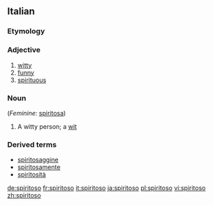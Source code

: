 ==Italian==
===Etymology===
{{suffix|spirito|oso|lang=it}}

===Adjective===
{{it-adj|spiritos}}

# [[witty]]
# [[funny]]
# [[spirituous]]

===Noun===
{{it-noun|spiritos|m|o|i}} (''Feminine'': [[spiritosa]])

# A witty person; a [[wit]]

===Derived terms===
*[[spiritosaggine]]
*[[spiritosamente]]
*[[spiritosità]]

[[de:spiritoso]]
[[fr:spiritoso]]
[[it:spiritoso]]
[[ja:spiritoso]]
[[pl:spiritoso]]
[[vi:spiritoso]]
[[zh:spiritoso]]